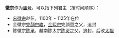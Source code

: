 '''徽宗'''作为[[庙号|庙号]]，可以指下列君主（按时间顺序）：

* [[宋徽宗|宋徽宗]]赵佶，1100年 - 1125年在位
* 金徽宗[[完顏宗峻|完顏宗峻]]，[[金熙宗|金熙宗]]完颜亶之父，追封
* 陈徽宗[[陈承|陈承]]，越南陈太宗[[陈煚|陈煚]]之父，追封，后改[[太祖|太祖]]

{{disambig|cat=庙号消歧义}}